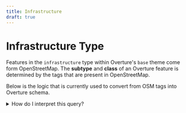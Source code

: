 ```yaml
---
title: Infrastructure
draft: true
---
```


Infrastructure Type
====

Features in the `infrastructure` type within Overture's `base` theme come form OpenStreetMap. The **subtype** and **class** of an Overture feature is determined by the tags that are present in OpenStreetMap.

Below is the logic that is currently used to convert from OSM tags into Overture schema.


<details>
    <summary>How do I interpret this query?</summary>

    Each `WHEN` line in the `CASE` statement is a condition that defines both the **subtype** and the **class** of a feature. For example:
    ```sql
    WHEN element_at(tags,'highway') = 'bus_stop' THEN ROW('transit', 'bus_stop')
    ```

    Here, `element_at(tags, 'highway')` is accessing the value of the `highway` tag in OSM. So, when `highway=bus_stop` is present, then the statement returns `ROW(subtype, class)`, in this case, **subtype**=`transit` and **class**=`bus_stop`.

    Since this particular statement is at the top of the list, it will take priority over other tags on the feature. If the same feature was also tagged as an airport gate, those tags would be ignored.
</details>






<QueryBuilder query={OSMtoOvertureInfrastructure}></QueryBuilder>

